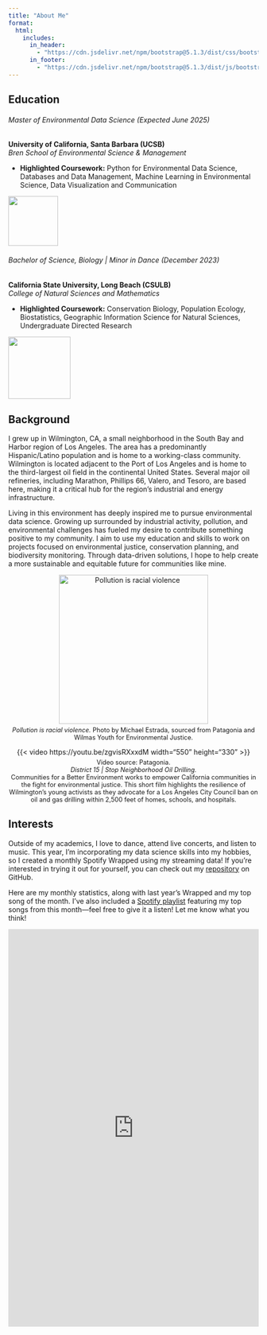 ```yaml
---
title: "About Me"
format:
  html:
    includes:
      in_header:
        - "https://cdn.jsdelivr.net/npm/bootstrap@5.1.3/dist/css/bootstrap.min.css"
      in_footer:
        - "https://cdn.jsdelivr.net/npm/bootstrap@5.1.3/dist/js/bootstrap.bundle.min.js"
---
```

## Education

:::: {layout="[ 80, 20 ]"}

::: {#first-column}

###### Master of Environmental Data Science *(Expected June 2025)*  
**University of California, Santa Barbara (UCSB)**  
*Bren School of Environmental Science & Management* 

- **Highlighted Coursework:** Python for Environmental Data Science, Databases and Data Management, Machine Learning in Environmental Science, Data Visualization and Communication 

:::

::: {#second-column}

![](images/bren-logo.png){width=100 fig-align="center"}

:::

::::

:::: {layout="[ 80, 20 ]"}

::: {#first-column}

###### Bachelor of Science, Biology | Minor in Dance *(December 2023)*  
**California State University, Long Beach (CSULB)**  
*College of Natural Sciences and Mathematics*  

- **Highlighted Coursework:** Conservation Biology, Population Ecology, Biostatistics, Geographic Information Science for Natural Sciences, Undergraduate Directed Research

:::

::: {#second-column}

![](images/lb-logo.png){width=125 fig-align="center"}

:::

::::


## Background

I grew up in Wilmington, CA, a small neighborhood in the South Bay and Harbor region of Los Angeles. The area has a predominantly Hispanic/Latino population and is home to a working-class community. Wilmington is located adjacent to the Port of Los Angeles and is home to the third-largest oil field in the continental United States. Several major oil refineries, including Marathon, Phillips 66, Valero, and Tesoro, are based here, making it a critical hub for the region’s industrial and energy infrastructure.

Living in this environment has deeply inspired me to pursue environmental data science. Growing up surrounded by industrial activity, pollution, and environmental challenges has fueled my desire to contribute something positive to my community. I aim to use my education and skills to work on projects focused on environmental justice, conservation planning, and biodiversity monitoring. Through data-driven solutions, I hope to help create a more sustainable and equitable future for communities like mine.

::: {layout-ncol=2}

<div style="text-align: center;">
  <img src="images/patagonia.png" alt="Pollution is racial violence" style="width: 300px; display: block; margin: 0 auto;">
  <p style="font-size: 0.9em; margin-top: 5px; text-align: center;">
    *Pollution is racial violence.* Photo by Michael Estrada, sourced from Patagonia and Wilmas Youth for Environmental Justice.
  </p>
</div>

<div style="text-align: center;">
  {{< video https://youtu.be/zgvisRXxxdM width="550" height="330" >}}
  <p style="font-size: 0.9em; margin-top: 5px; text-align: center;">
    Video source: Patagonia.<br>
    *District 15 | Stop Neighborhood Oil Drilling.*<br>
    Communities for a Better Environment works to empower California communities in the fight for environmental justice. This short film highlights the resilience of Wilmington’s young activists as they advocate for a Los Angeles City Council ban on oil and gas drilling within 2,500 feet of homes, schools, and hospitals.
  </p>
</div>

:::

## Interests

Outside of my academics, I love to dance, attend live concerts, and listen to music. This year, I'm incorporating my data science skills into my hobbies, so I created a monthly Spotify Wrapped using my streaming data! If you're interested in trying it out for yourself, you can check out my [repository](https://github.com/matteo-torres/spotify-wrapped) on GitHub.

Here are my monthly statistics, along with last year's Wrapped and my top song of the month. I've also included a [Spotify playlist](https://open.spotify.com/playlist/7CvSIl6mwMGNTaCCpmAQH7?si=68e1f014bc774eba) featuring my top songs from this month—feel free to give it a listen! Let me know what you think!

<iframe src="https://matteo-torres.github.io/spotify-wrapped/dashboard.html" 
        width="100%" height="800px" style="border:none;"></iframe>
